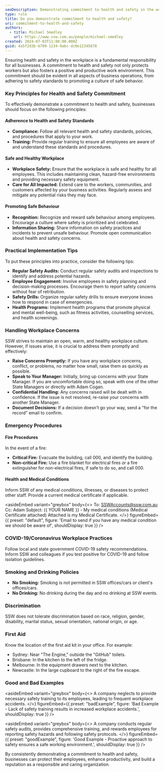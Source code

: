 ```yaml
---
seoDescription: Demonstrating commitment to health and safety in the workplace.
type: rule
title: Do you demonstrate commitment to health and safety?
uri: commitment-to-health-and-safety
authors:
  - title: Michael Smedley
    url: https://www.ssw.com.au/people/michael-smedley
created: 2024-07-03T11:00:00.000Z
guid: 4a5f2d3b-6789-1234-9abc-dc0e12345678
---
```


Ensuring health and safety in the workplace is a fundamental responsibility for all businesses. A commitment to health and safety not only protects workers but also fosters a positive and productive work environment. This commitment should be evident in all aspects of business operations, from adhering to safety standards to promoting a culture of safe behavior.
### Key Principles for Health and Safety Commitment

To effectively demonstrate a commitment to health and safety, businesses should focus on the following principles:

#### Adherence to Health and Safety Standards

* **Compliance:** Follow all relevant health and safety standards, policies, and procedures that apply to your work.
* **Training:** Provide regular training to ensure all employees are aware of and understand these standards and procedures.

#### Safe and Healthy Workplace

* **Workplace Safety:** Ensure that the workplace is safe and healthy for all employees. This includes maintaining clean, hazard-free environments and providing necessary safety equipment.
* **Care for All Impacted:** Extend care to the workers, communities, and customers affected by your business activities. Regularly assess and mitigate any potential risks they may face.

#### Promoting Safe Behaviour

* **Recognition:** Recognize and reward safe behaviour among employees. Encourage a culture where safety is prioritized and celebrated.
* **Information Sharing:** Share information on safety practices and incidents to prevent unsafe behaviour. Promote open communication about health and safety concerns.

### Practical Implementation Tips

To put these principles into practice, consider the following tips:

* **Regular Safety Audits:** Conduct regular safety audits and inspections to identify and address potential hazards.
* **Employee Engagement:** Involve employees in safety planning and decision-making processes. Encourage them to report safety concerns without fear of retribution.
* **Safety Drills:** Organize regular safety drills to ensure everyone knows how to respond in case of emergencies.
* **Health Programs:** Implement health programs that promote physical and mental well-being, such as fitness activities, counselling services, and health screenings.

### Handling Workplace Concerns

SSW strives to maintain an open, warm, and healthy workplace culture. However, if issues arise, it is crucial to address them promptly and effectively:

* **Raise Concerns Promptly:** If you have any workplace concerns, conflict, or problems, no matter how small, raise them as quickly as possible.
* **Speak to Your Manager:** Initially, bring up concerns with your State Manager. If you are uncomfortable doing so, speak with one of the other State Managers or directly with Adam Cogan.
* **Confidential Handling:** Any concerns raised will be dealt with in confidence. If the issue is not resolved, re-raise your concerns with another State Manager.
* **Document Decisions:** If a decision doesn't go your way, send a "for the record" email to confirm.

### Emergency Procedures

#### Fire Procedures

In the event of a fire:

* **Critical Fire:** Evacuate the building, call 000, and identify the building.
* **Non-critical Fire:** Use a fire blanket for electrical fires or a fire extinguisher for non-electrical fires, if safe to do so, and call 000.

#### Health and Medical Conditions

Inform SSW of any medical conditions, illnesses, or diseases to protect other staff. Provide a current medical certificate if applicable.

<asideEmbed
  variant="greybox"
  body={<>
    To: <SSWAccounts@ssw.com.au>
Cc: Adam
Subject: {{ YOUR NAME }} - My medical conditions (Medical Certificate attached)
Attached is my Medical Certificate.
  </>}
  figureEmbed={{
    preset: "default",
    figure: 'Email to send if you have any medical condition we should be aware of',
    shouldDisplay: true
  }}
/>

### COVID-19/Coronavirus Workplace Practices

Follow local and state government COVID-19 safety recommendations. Inform SSW and colleagues if you test positive for COVID-19 and follow isolation guidelines.

### Smoking and Drinking Policies

* **No Smoking:** Smoking is not permitted in SSW offices/cars or client's offices/cars.
* **No Drinking:** No drinking during the day and no drinking at SSW events.

### Discrimination

SSW does not tolerate discrimination based on race, religion, gender, disability, marital status, sexual orientation, national origin, or age.

### First Aid

Know the location of the first aid kit in your office. For example:

* Sydney: Near "The Engine," outside the "GitHub" toilets.
* Brisbane: In the kitchen to the left of the fridge.
* Melbourne: In the equipment drawers next to the kitchen.
* Newcastle: In the large cupboard to the right of the fire escape.

### Good and Bad Examples

<asideEmbed
  variant="greybox"
  body={<>
    A company neglects to provide necessary safety training to its employees, leading to frequent workplace accidents.
  </>}
  figureEmbed={{
    preset: "badExample",
    figure: 'Bad Example - Lack of safety training results in increased workplace accidents.',
    shouldDisplay: true
  }}
/>

<asideEmbed
  variant="greybox"
  body={<>
    A company conducts regular safety audits, provides comprehensive training, and rewards employees for reporting safety hazards and following safety protocols.
  </>}
  figureEmbed={{
    preset: "goodExample",
    figure: 'Good Example - Proactive approach to safety ensures a safe working environment.',
    shouldDisplay: true
  }}
/>

By consistently demonstrating a commitment to health and safety, businesses can protect their employees, enhance productivity, and build a reputation as a responsible and caring organization.